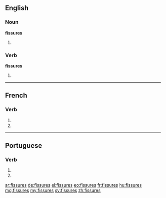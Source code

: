 {{also|fissurés}}
==English==

===Noun===
'''fissures'''

# {{plural of|fissure}}

===Verb===
'''fissures'''

# {{en-third-person singular of|fissure}}

----

==French==

===Verb===
{{fr-verb-form}}

# {{conjugation of|fissurer||2|s|pres|ind|lang=fr}}
# {{conjugation of|fissurer||2|s|pres|sub|lang=fr}}

----

==Portuguese==

===Verb===
{{head|pt|verb form}}

# {{conjugation of|fissurar||2|s|present|subjunctive|lang=pt}}
# {{conjugation of|fissurar||2|s|negative|imperative|lang=pt}}

[[ar:fissures]]
[[de:fissures]]
[[el:fissures]]
[[eo:fissures]]
[[fr:fissures]]
[[hu:fissures]]
[[mg:fissures]]
[[my:fissures]]
[[sv:fissures]]
[[zh:fissures]]